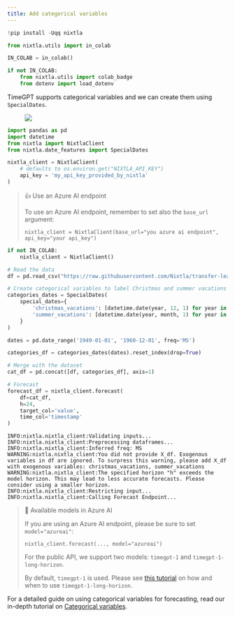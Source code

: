 ```yaml
---
title: Add categorical variables
---
```



```python
!pip install -Uqq nixtla
```



```python
from nixtla.utils import in_colab
```



```python
IN_COLAB = in_colab()
```



```python
if not IN_COLAB:
    from nixtla.utils import colab_badge
    from dotenv import load_dotenv
```


TimeGPT supports categorical variables and we can create them using
`SpecialDates`.

<figure>
<a
href="https://colab.research.google.com/github/Nixtla/nixtla/blob/main/nbs/docs/capabilities/forecast/04_categorical_variables.ipynb"><img
src="https://colab.research.google.com/assets/colab-badge.svg" /></a>
</figure>

```python
import pandas as pd
import datetime
from nixtla import NixtlaClient
from nixtla.date_features import SpecialDates
```


```python
nixtla_client = NixtlaClient(
    # defaults to os.environ.get("NIXTLA_API_KEY")
    api_key = 'my_api_key_provided_by_nixtla'
)
```

> 👍 Use an Azure AI endpoint
>
> To use an Azure AI endpoint, remember to set also the `base_url`
> argument:
>
> `nixtla_client = NixtlaClient(base_url="you azure ai endpoint", api_key="your api_key")`


```python
if not IN_COLAB:
    nixtla_client = NixtlaClient()
```


```python
# Read the data
df = pd.read_csv("https://raw.githubusercontent.com/Nixtla/transfer-learning-time-series/main/datasets/air_passengers.csv")

# Create categorical variables to label Christmas and summer vacations
categories_dates = SpecialDates(
    special_dates={
        'christmas_vacations': [datetime.date(year, 12, 1) for year in range(1949, 1960 + 1)],
        'summer_vacations': [datetime.date(year, month, 1) for year in range(1949, 1960 + 1) for month in (6, 7)]
    }
)

dates = pd.date_range('1949-01-01', '1960-12-01', freq='MS')

categories_df = categories_dates(dates).reset_index(drop=True)

# Merge with the dataset
cat_df = pd.concat([df, categories_df], axis=1)

# Forecast
forecast_df = nixtla_client.forecast(
    df=cat_df, 
    h=24,
    target_col='value',
    time_col='timestamp'
)
```

``` text
INFO:nixtla.nixtla_client:Validating inputs...
INFO:nixtla.nixtla_client:Preprocessing dataframes...
INFO:nixtla.nixtla_client:Inferred freq: MS
WARNING:nixtla.nixtla_client:You did not provide X_df. Exogenous variables in df are ignored. To surpress this warning, please add X_df with exogenous variables: christmas_vacations, summer_vacations
WARNING:nixtla.nixtla_client:The specified horizon "h" exceeds the model horizon. This may lead to less accurate forecasts. Please consider using a smaller horizon.
INFO:nixtla.nixtla_client:Restricting input...
INFO:nixtla.nixtla_client:Calling Forecast Endpoint...
```

> 📘 Available models in Azure AI
>
> If you are using an Azure AI endpoint, please be sure to set
> `model="azureai"`:
>
> `nixtla_client.forecast(..., model="azureai")`
>
> For the public API, we support two models: `timegpt-1` and
> `timegpt-1-long-horizon`.
>
> By default, `timegpt-1` is used. Please see [this
> tutorial](https://docs.nixtla.io/docs/tutorials-long_horizon_forecasting)
> on how and when to use `timegpt-1-long-horizon`.

For a detailed guide on using categorical variables for forecasting,
read our in-depth tutorial on [Categorical
variables](https://docs.nixtla.io/docs/tutorials-categorical_variables).

